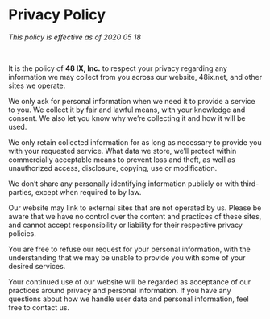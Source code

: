# Privacy Policy

_This policy is effective as of 2020 05 18_

<br />

It is the policy of **48 IX, Inc.** to respect your privacy regarding any information we may collect from you across our website, 48ix.net, and other sites we operate.<br />

We only ask for personal information when we need it to provide a service to you. We collect it by fair and lawful means, with your knowledge and consent. We also let you know why we’re collecting it and how it will be used.<br />

We only retain collected information for as long as necessary to provide you with your requested service. What data we store, we’ll protect within commercially acceptable means to prevent loss and theft, as well as unauthorized access, disclosure, copying, use or modification.<br />

We don’t share any personally identifying information publicly or with third-parties, except when required to by law.<br />

Our website may link to external sites that are not operated by us. Please be aware that we have no control over the content and practices of these sites, and cannot accept responsibility or liability for their respective privacy policies.<br />

You are free to refuse our request for your personal information, with the understanding that we may be unable to provide you with some of your desired services.<br />

Your continued use of our website will be regarded as acceptance of our practices around privacy and personal information. If you have any questions about how we handle user data and personal information, feel free to contact us.
